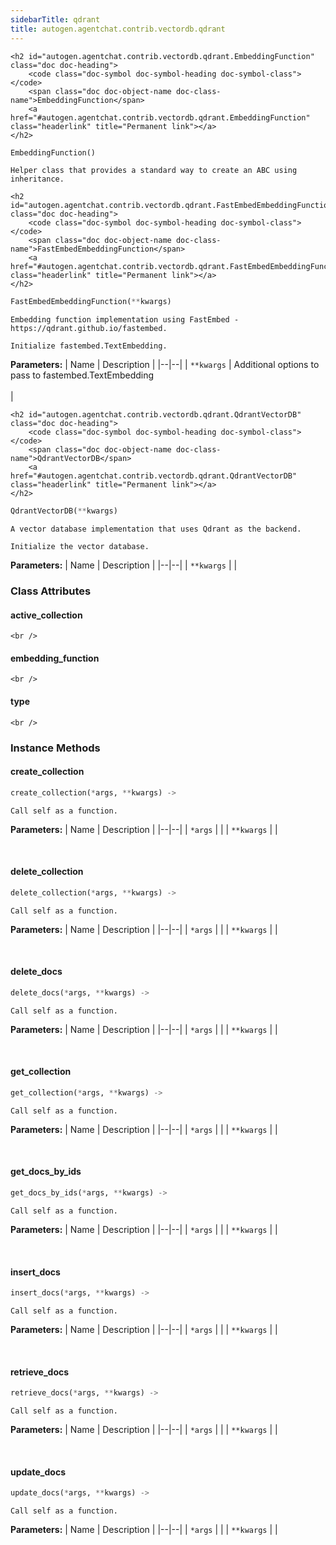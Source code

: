 ```yaml
---
sidebarTitle: qdrant
title: autogen.agentchat.contrib.vectordb.qdrant
---
```


    <h2 id="autogen.agentchat.contrib.vectordb.qdrant.EmbeddingFunction" class="doc doc-heading">
        <code class="doc-symbol doc-symbol-heading doc-symbol-class"></code>
        <span class="doc doc-object-name doc-class-name">EmbeddingFunction</span>
        <a href="#autogen.agentchat.contrib.vectordb.qdrant.EmbeddingFunction" class="headerlink" title="Permanent link"></a>
    </h2>

```python
EmbeddingFunction()
```

    Helper class that provides a standard way to create an ABC using
    inheritance.

    <h2 id="autogen.agentchat.contrib.vectordb.qdrant.FastEmbedEmbeddingFunction" class="doc doc-heading">
        <code class="doc-symbol doc-symbol-heading doc-symbol-class"></code>
        <span class="doc doc-object-name doc-class-name">FastEmbedEmbeddingFunction</span>
        <a href="#autogen.agentchat.contrib.vectordb.qdrant.FastEmbedEmbeddingFunction" class="headerlink" title="Permanent link"></a>
    </h2>

```python
FastEmbedEmbeddingFunction(**kwargs)
```

    Embedding function implementation using FastEmbed - https://qdrant.github.io/fastembed.
    
    Initialize fastembed.TextEmbedding.

<b>Parameters:</b>
| Name | Description |
|--|--|
| `**kwargs` | Additional options to pass to fastembed.TextEmbedding<br/><br/> |

    <h2 id="autogen.agentchat.contrib.vectordb.qdrant.QdrantVectorDB" class="doc doc-heading">
        <code class="doc-symbol doc-symbol-heading doc-symbol-class"></code>
        <span class="doc doc-object-name doc-class-name">QdrantVectorDB</span>
        <a href="#autogen.agentchat.contrib.vectordb.qdrant.QdrantVectorDB" class="headerlink" title="Permanent link"></a>
    </h2>

```python
QdrantVectorDB(**kwargs)
```

    A vector database implementation that uses Qdrant as the backend.
    
    Initialize the vector database.

<b>Parameters:</b>
| Name | Description |
|--|--|
| `**kwargs` |  |

### Class Attributes

<code class="doc-symbol doc-symbol-heading doc-symbol-attribute"></code>
#### active_collection
<a href="#autogen.agentchat.contrib.vectordb.qdrant.QdrantVectorDB.active_collection" class="headerlink" title="Permanent link"></a>

    <br />

<code class="doc-symbol doc-symbol-heading doc-symbol-attribute"></code>
#### embedding_function
<a href="#autogen.agentchat.contrib.vectordb.qdrant.QdrantVectorDB.embedding_function" class="headerlink" title="Permanent link"></a>

    <br />

<code class="doc-symbol doc-symbol-heading doc-symbol-attribute"></code>
#### type
<a href="#autogen.agentchat.contrib.vectordb.qdrant.QdrantVectorDB.type" class="headerlink" title="Permanent link"></a>

    <br />

### Instance Methods

<code class="doc-symbol doc-symbol-heading doc-symbol-method"></code>
#### create_collection
<a href="#autogen.agentchat.contrib.vectordb.qdrant.QdrantVectorDB.create_collection" class="headerlink" title="Permanent link"></a>

```python
create_collection(*args, **kwargs) -> 
```

    Call self as a function.

<b>Parameters:</b>
| Name | Description |
|--|--|
| `*args` |  |
| `**kwargs` |  |

<br />

<code class="doc-symbol doc-symbol-heading doc-symbol-method"></code>
#### delete_collection
<a href="#autogen.agentchat.contrib.vectordb.qdrant.QdrantVectorDB.delete_collection" class="headerlink" title="Permanent link"></a>

```python
delete_collection(*args, **kwargs) -> 
```

    Call self as a function.

<b>Parameters:</b>
| Name | Description |
|--|--|
| `*args` |  |
| `**kwargs` |  |

<br />

<code class="doc-symbol doc-symbol-heading doc-symbol-method"></code>
#### delete_docs
<a href="#autogen.agentchat.contrib.vectordb.qdrant.QdrantVectorDB.delete_docs" class="headerlink" title="Permanent link"></a>

```python
delete_docs(*args, **kwargs) -> 
```

    Call self as a function.

<b>Parameters:</b>
| Name | Description |
|--|--|
| `*args` |  |
| `**kwargs` |  |

<br />

<code class="doc-symbol doc-symbol-heading doc-symbol-method"></code>
#### get_collection
<a href="#autogen.agentchat.contrib.vectordb.qdrant.QdrantVectorDB.get_collection" class="headerlink" title="Permanent link"></a>

```python
get_collection(*args, **kwargs) -> 
```

    Call self as a function.

<b>Parameters:</b>
| Name | Description |
|--|--|
| `*args` |  |
| `**kwargs` |  |

<br />

<code class="doc-symbol doc-symbol-heading doc-symbol-method"></code>
#### get_docs_by_ids
<a href="#autogen.agentchat.contrib.vectordb.qdrant.QdrantVectorDB.get_docs_by_ids" class="headerlink" title="Permanent link"></a>

```python
get_docs_by_ids(*args, **kwargs) -> 
```

    Call self as a function.

<b>Parameters:</b>
| Name | Description |
|--|--|
| `*args` |  |
| `**kwargs` |  |

<br />

<code class="doc-symbol doc-symbol-heading doc-symbol-method"></code>
#### insert_docs
<a href="#autogen.agentchat.contrib.vectordb.qdrant.QdrantVectorDB.insert_docs" class="headerlink" title="Permanent link"></a>

```python
insert_docs(*args, **kwargs) -> 
```

    Call self as a function.

<b>Parameters:</b>
| Name | Description |
|--|--|
| `*args` |  |
| `**kwargs` |  |

<br />

<code class="doc-symbol doc-symbol-heading doc-symbol-method"></code>
#### retrieve_docs
<a href="#autogen.agentchat.contrib.vectordb.qdrant.QdrantVectorDB.retrieve_docs" class="headerlink" title="Permanent link"></a>

```python
retrieve_docs(*args, **kwargs) -> 
```

    Call self as a function.

<b>Parameters:</b>
| Name | Description |
|--|--|
| `*args` |  |
| `**kwargs` |  |

<br />

<code class="doc-symbol doc-symbol-heading doc-symbol-method"></code>
#### update_docs
<a href="#autogen.agentchat.contrib.vectordb.qdrant.QdrantVectorDB.update_docs" class="headerlink" title="Permanent link"></a>

```python
update_docs(*args, **kwargs) -> 
```

    Call self as a function.

<b>Parameters:</b>
| Name | Description |
|--|--|
| `*args` |  |
| `**kwargs` |  |

<br />